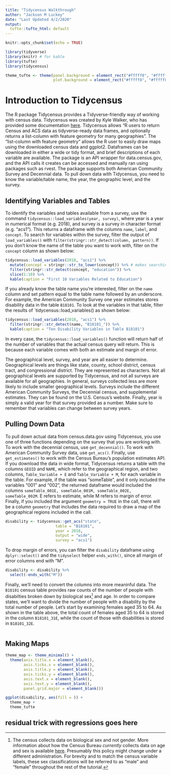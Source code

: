 ```yaml
---
title: "Tidycensus Walkthrough"
author: "Jackson M Luckey"
date: "Last Updated 4/2/2020"
output:
  tufte::tufte_html: default
---
```


```r
knitr::opts_chunk$set(echo = TRUE)
```

```r
library(tidyverse)
library(knitr) # for kable
library(tufte)
library(tidycensus)
```

```r
theme_tufte <- theme(panel.background = element_rect("#fffff8", "#fffff8"),
                     plot.background = element_rect("#fffff8", "#fffff8"))
```

# Introduction to Tidycensus

The R package Tidycensus provides a Tidyverse-friendly way of working with census data. Tidycensus was created by Kyle Walker, who has provided some documentation [here](https://walkerke.github.io/tidycensus/articles/basic-usage.html). Tidycensus allows "R users to return Census and ACS data as tidyverse-ready data frames, and optionally returns a list-column with feature geometry for many geographies". The "list-column with feature geometry" allows the R user to easily draw maps using the downloaded census data and ggplot2. Dataframes can be downloaded in either a wide or tidy format, and brief descriptions of each variable are available. The package is an API wrapper for data.census.gov, and the API calls it creates can be accessed and manually ran using packages such as rvest. The package supports both American Community Survey and Decennial data. To pull down data with Tidycensus, you need to know the variable/table name, the year, the geographic level, and the survey.

## Identifying Variables and Tables

 To identify the variables and tables available from a survey, use the command `tidycensus::load_variables(year, survey)`, where year is a year in numerical format (e.g. 2018), and survey is a survey in character format (e.g. "acs1"). This returns a dataframe with the columns `name`, `label`, and `concept`. To search for variables within the survey, filter the output of `load_variables()` with `filter(stringr::str_detect(column, pattern))`. If you don't know the name of the table you want to work with, filter on the `concept` column as shown below:
 
```r
tidycensus::load_variables(2018, "acs1") %>%
  mutate(concept = stringr::str_to_lower(concept)) %>% # makes searching case insensitive
  filter(stringr::str_detect(concept, "education")) %>%
  slice(1:10) %>%
  kable(caption = "First 10 Variables Related to Education")
```

If you already know the table name you're interested, filter on the `name` column and set pattern equal to the table name followed by an underscore. For example, the American Community Survey one year estimates stores disability data in the table `B18101`. To look at the variables in that table, filter the results of `tidycensus::load_variables() as shown below:

```r
tidycensus::load_variables(2018, "acs1") %>%
  filter(stringr::str_detect(name, "B18101_")) %>%
  kable(caption = "Ten Disability Variables in Table B18101")
```

In every case, the `tidycensus::load_variables()` function will return half of the number of variables that the actual census query will return. This is because each variable comes with both an estimate and margin of error.

The geographical level, survey, and year are all easier to determine. Geographical levels are things like state, county, school district, census tract, and congressional district. They are represented as characters. Not all geographical levels are supported by Tidycensus, and not all surveys are available for all geographies. In general, surveys collected less are more likely to include smaller geographical levels. Surveys include the different American Community Surveys, the Decennial census, and supplemental estimates. They can be found on the U.S. Census's website. Finally, year is simply a valid year for that survey provided as a number. Make sure to remember that variables can change between survey years.

## Pulling Down Data

To pull down actual data from census.data.gov using Tidycensus, you use one of three functions depending on the survey that you are working with. To work with the decennial census, use `get_decennial()`. To work with American Community Survey data, use `get_acs()`. Finally, use `get_estimates()` to work with the Census Bureau's population estimates API. If you download the data in wide format, Tidycensus returns a table with the columns `GEOID` and `NAME`, which refer to the geographical region, and two columns, `Table_Variable + E` and `Table_Variable + M`, for each variable in the table. For example, if the table was "someTable", and it only included the variables "001" and "002", the returned dataframe would included the columns `someTable_001E, someTable_001M, someTable_002E, someTable_002M`. E refers to estimate, while M refers to margin of error. Finally, if you included the argument `geometry = TRUE` in the call, there will be a column `geometry` that includes the data required to draw a map of the geographical regions included in the call.

```r
disability <- tidycensus::get_acs("state",
                      table = "B18101",
                      year = 2018,
                      output = "wide",
                      survey = "acs1")
```

To drop margin of errors, you can filter the `disability` dataframe using `dplyr::select()` and the `tidyselect` helper `ends_with()`, since all margin of error columns end with "M".

```r
disability <- disability %>%
  select(-ends_with("M"))
```

Finally, we'll need to convert the columns into more meaninful data. The `B18101` census table provides raw counts of the number of people with disabilties broken down by biological sex[^1] and age. In order to compare states, we'll want to divide the number of people with a disability by the total number of people. Let's start by examining females aged 35 to 64. As shown in the table above, the total count of females aged 35 to 64 is stored in the column `B18101_31E`, while the count of those with disabilities is stored in `B18101_32E`.

```r
```

[^1]: The census collects data on biological sex and not gender. More information about how the Census Bureau *currently* collects data on age and sex is available [here](https://www.census.gov/topics/population/age-and-sex/about.html). Presumably this policy might change under a different administration. For brevity and to match the census variable labels, these sex classifications will be referred to as "male" and "female" throughout the rest of the tutorial.

## Making Maps

```r
theme_map <- theme_minimal() +
  theme(axis.title.x = element_blank(),
        axis.ticks.x = element_blank(),
        axis.title.y = element_blank(),
        axis.ticks.y = element_blank(),
        axis.text.x = element_blank(),
        axis.text.y = element_blank(),
        panel.grid.major = element_blank())
```

```r
ggplot(disability, aes(fill = )) +
  theme_map +
  theme_tufte
```

## residual trick with regressions goes here